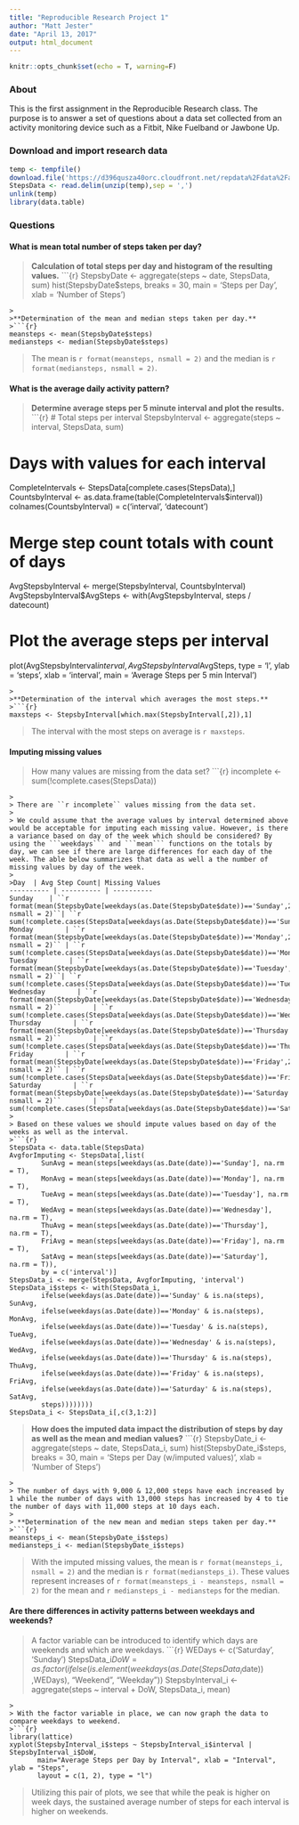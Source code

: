 ---
title: "Reproducible Research Project 1"
author: "Matt Jester"
date: "April 13, 2017"
output: html_document
---

```{r setup, include=FALSE}
knitr::opts_chunk$set(echo = T, warning=F)
```

### About

This is the first assignment in the Reproducible Research class. The purpose is to answer a set of questions about a data set collected from an activity monitoring device such as a Fitbit, Nike Fuelband or Jawbone Up.

### Download and import research data
```{r}
temp <- tempfile()
download.file('https://d396qusza40orc.cloudfront.net/repdata%2Fdata%2Factivity.zip',temp)
StepsData <- read.delim(unzip(temp),sep = ',')
unlink(temp)
library(data.table)
```
  

### Questions
#### What is mean total number of steps taken per day?
>**Calculation of total steps per day and histogram of the resulting values.**
>```{r}
StepsbyDate <- aggregate(steps ~ date, StepsData, sum)
hist(StepsbyDate$steps, breaks = 30, main = 'Steps per Day', xlab = 'Number of Steps')
```
>
>**Determination of the mean and median steps taken per day.**
>```{r}
meansteps <- mean(StepsbyDate$steps)
mediansteps <- median(StepsbyDate$steps)
````
> The mean is ``r format(meansteps, nsmall = 2)`` and the median is ``r format(mediansteps, nsmall = 2)``.
  
#### What is the average daily activity pattern?
>**Determine average steps per 5 minute interval and plot the results.**
>```{r}
# Total steps per interval
StepsbyInterval <- aggregate(steps ~ interval, StepsData, sum)

# Days with values for each interval
CompleteIntervals <- StepsData[complete.cases(StepsData),]
CountsbyInterval <- as.data.frame(table(CompleteIntervals$interval))
colnames(CountsbyInterval) = c('interval', 'datecount')

# Merge step count totals with count of days
AvgStepsbyInterval <- merge(StepsbyInterval, CountsbyInterval)
AvgStepsbyInterval$AvgSteps <- with(AvgStepsbyInterval, steps / datecount)

# Plot the average steps per interval
plot(AvgStepsbyInterval$interval, AvgStepsbyInterval$AvgSteps, type = 'l',
     ylab = 'steps', xlab = 'interval', main = 'Average Steps per 5 min Interval')
```
>
>**Determination of the interval which averages the most steps.**
>```{r}
maxsteps <- StepsbyInterval[which.max(StepsbyInterval[,2]),1]
```
> The interval with the most steps on average is ``r maxsteps``.
  
  
#### Imputing missing values
> How many values are missing from the data set?
>```{r}
incomplete <- sum(!complete.cases(StepsData))
```
>
> There are ``r incomplete`` values missing from the data set.
>  
> We could assume that the average values by interval determined above would be acceptable for imputing each missing value. However, is there a variance based on day of the week which should be considered? By using the ```weekdays``` and ```mean``` functions on the totals by day, we can see if there are large differences for each day of the week. The able below summarizes that data as well a the number of missing values by day of the week.
>
>Day  | Avg Step Count| Missing Values  
---------- | ---------- | ---------- 
Sunday    | ``r format(mean(StepsbyDate[weekdays(as.Date(StepsbyDate$date))=='Sunday',2]), nsmall = 2)``| ``r sum(!complete.cases(StepsData[weekdays(as.Date(StepsbyDate$date))=='Sunday',]))``        
Monday        | ``r format(mean(StepsbyDate[weekdays(as.Date(StepsbyDate$date))=='Monday',2]), nsmall = 2)`` | ``r sum(!complete.cases(StepsData[weekdays(as.Date(StepsbyDate$date))=='Monday',]))``               
Tuesday        | ``r format(mean(StepsbyDate[weekdays(as.Date(StepsbyDate$date))=='Tuesday',2]), nsmall = 2)``| ``r sum(!complete.cases(StepsData[weekdays(as.Date(StepsbyDate$date))=='Tuesday',]))``                
Wednesday        | ``r format(mean(StepsbyDate[weekdays(as.Date(StepsbyDate$date))=='Wednesday',2]), nsmall = 2)``        | ``r sum(!complete.cases(StepsData[weekdays(as.Date(StepsbyDate$date))=='Wednesday',]))``        
Thursday        | ``r format(mean(StepsbyDate[weekdays(as.Date(StepsbyDate$date))=='Thursday',2]), nsmall = 2)``        | ``r sum(!complete.cases(StepsData[weekdays(as.Date(StepsbyDate$date))=='Thursday',]))``        
Friday        | ``r format(mean(StepsbyDate[weekdays(as.Date(StepsbyDate$date))=='Friday',2]), nsmall = 2)`` | ``r sum(!complete.cases(StepsData[weekdays(as.Date(StepsbyDate$date))=='Friday',]))``               
Saturday        | ``r format(mean(StepsbyDate[weekdays(as.Date(StepsbyDate$date))=='Saturday',2]), nsmall = 2)``        | ``r sum(!complete.cases(StepsData[weekdays(as.Date(StepsbyDate$date))=='Saturday',]))``        
>  
> Based on these values we should impute values based on day of the weeks as well as the interval.
>```{r}
StepsData <- data.table(StepsData)
AvgforImputing <- StepsData[,list(
        SunAvg = mean(steps[weekdays(as.Date(date))=='Sunday'], na.rm = T),
        MonAvg = mean(steps[weekdays(as.Date(date))=='Monday'], na.rm = T),
        TueAvg = mean(steps[weekdays(as.Date(date))=='Tuesday'], na.rm = T),
        WedAvg = mean(steps[weekdays(as.Date(date))=='Wednesday'], na.rm = T),
        ThuAvg = mean(steps[weekdays(as.Date(date))=='Thursday'], na.rm = T),
        FriAvg = mean(steps[weekdays(as.Date(date))=='Friday'], na.rm = T), 
        SatAvg = mean(steps[weekdays(as.Date(date))=='Saturday'], na.rm = T)), 
        by = c('interval')]
StepsData_i <- merge(StepsData, AvgforImputing, 'interval')
StepsData_i$steps <- with(StepsData_i, 
        ifelse(weekdays(as.Date(date))=='Sunday' & is.na(steps), SunAvg,
        ifelse(weekdays(as.Date(date))=='Monday' & is.na(steps), MonAvg,
        ifelse(weekdays(as.Date(date))=='Tuesday' & is.na(steps), TueAvg,
        ifelse(weekdays(as.Date(date))=='Wednesday' & is.na(steps), WedAvg,
        ifelse(weekdays(as.Date(date))=='Thursday' & is.na(steps), ThuAvg,
        ifelse(weekdays(as.Date(date))=='Friday' & is.na(steps), FriAvg,
        ifelse(weekdays(as.Date(date))=='Saturday' & is.na(steps), SatAvg, 
        steps))))))))
StepsData_i <- StepsData_i[,c(3,1:2)]
```
>  
> **How does the imputed data impact the distribution of steps by day as well as the mean and median values?**
>```{r}
StepsbyDate_i <- aggregate(steps ~ date, StepsData_i, sum)
hist(StepsbyDate_i$steps, breaks = 30, main = 'Steps per Day (w/imputed values)', xlab = 'Number of Steps')
```
>  
> The number of days with 9,000 & 12,000 steps have each increased by 1 while the number of days with 13,000 steps has increased by 4 to tie the number of days with 11,000 steps at 10 days each.
>
> **Determination of the new mean and median steps taken per day.**
>```{r}
meansteps_i <- mean(StepsbyDate_i$steps)
mediansteps_i <- median(StepsbyDate_i$steps)
```
> With the imputed missing values, the mean is ``r format(meansteps_i, nsmall = 2)`` and the median is ``r format(mediansteps_i)``. These values represent increases of ``r format(meansteps_i - meansteps, nsmall = 2)`` for the mean and ``r mediansteps_i - mediansteps`` for the median.
  
#### Are there differences in activity patterns between weekdays and weekends?
> A factor variable can be introduced to identify which days are weekends and which are weekdays.
>```{r}
WEDays <- c('Saturday', 'Sunday')
StepsData_i$DoW = as.factor(ifelse(is.element(weekdays(as.Date(StepsData_i$date))
        ,WEDays), "Weekend", "Weekday"))
StepsbyInterval_i <- aggregate(steps ~ interval + DoW, StepsData_i, mean)
```
>  
> With the factor variable in place, we can now graph the data to compare weekdays to weekend.
>```{r}
library(lattice)
xyplot(StepsbyInterval_i$steps ~ StepsbyInterval_i$interval | StepsbyInterval_i$DoW, 
       main="Average Steps per Day by Interval", xlab = "Interval", ylab = "Steps", 
       layout = c(1, 2), type = "l")
```
>  
> Utilizing this pair of plots, we see that while the peak is higher on week days, the sustained average number of steps for each interval is higher on weekends.
